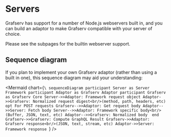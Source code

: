 
# Servers

Grafserv has support for a number of Node.js webservers built in, and you can
build an adaptor to make Grafserv compatible with your server of choice.

Please see the subpages for the builtin webserver support.

## Sequence diagram

If you plan to implement your own Grafserv adaptor (rather than using a built
in one), this sequence diagram may aid your understanding:

<Mermaid chart={`\
sequenceDiagram
  participant Server as Server Framework
  participant Adaptor as Grafserv Adaptor
  participant Grafserv as Grafserv Core
  Server->>Adaptor: Framework request object
  Adaptor->>Grafserv: Normalized request digest<br/>(method, path, headers, etc)
  opt For POST requests
    Grafserv-->>Adaptor: Get request body
    Adaptor-->>Server: Fetch body
    Server-->>Adaptor: Framework specific body<br/>(Buffer, JSON, text, etc)
    Adaptor-->>Grafserv: Normalized body 
  end
  Grafserv->>Grafserv: Compute GraphQL Result
  Grafserv->>Adaptor: Grafserv response<br/>(JSON, text, stream, etc)
  Adaptor->>Server: Framework response
`} />
